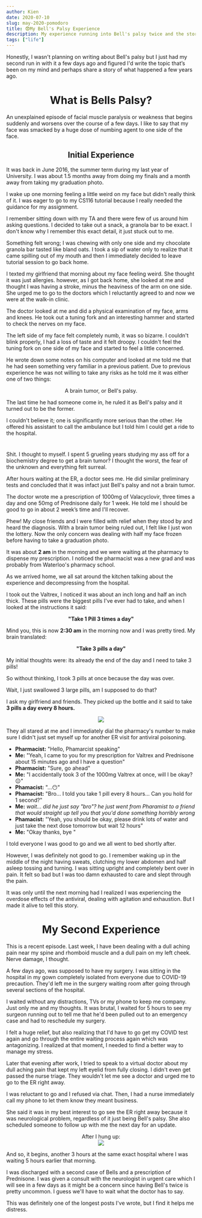 ```yaml
---
author: Kien
date: 2020-07-10
slug: may-2020-pomodoro
title: 😨My Bell's Palsy Experience
description: My experience running into Bell's palsy twice and the story of how I accidentally overdosed on Valtrex (valacyclovir) like an idiot.
tags: ["life"]
---
```



Honestly, I wasn't planning on writing about Bell's palsy but I just had my second run in with it a few days ago and figured I'd write the topic that’s been on my mind and perhaps share a story of what happened a few years ago.

# <center>What is Bells Palsy?</center>

An unexplained episode of facial muscle paralysis or weakness that begins suddenly and worsens over the course of a few days. I like to say that my face was smacked by a huge dose of numbing agent to one side of the face.

## <center>Initial Experience</center>

It was back in June 2016, the summer term during my last year of University. I was about 1.5 months away from doing my finals and a month away from taking my graduation photo. 

I wake up one morning feeling a little weird on my face but didn't really think of it. I was eager to go to my CS116 tutorial because I really needed the guidance for my assignment.

I remember sitting down with my TA and there were few of us around him asking questions. I decided to take out a snack, a granola bar to be exact. I don't know why I remember this exact detail, it just stuck out to me.

Something felt wrong; I was chewing with only one side and my chocolate granola bar tasted like bland oats. I took a sip of water only to realize that it came spilling out of my mouth and then I immediately decided to leave tutorial session to go back home.

I texted my girlfriend that morning about my face feeling weird. She thought it was just allergies. however, as I got back home, she looked at me and thought I was having a stroke, minus the heaviness of the arm on one side. She urged me to go to the doctors which I reluctantly agreed to and now we were at the walk-in clinic.

The doctor looked at me and did a physical examination of my face, arms and knees. He took out a tuning fork and an interesting hammer and started to check the nerves on my face.

The left side of my face felt completely numb, it was so bizarre. I couldn't blink properly, I had a loss of taste and it felt droopy. I couldn't feel the tuning fork on one side of my face and started to feel a little concerned.

He wrote down some notes on his computer and looked at me told me that he had seen something very familiar in a previous patient. Due to previous experience he was not willing to take any risks as he told me it was either one of two things: 

<center><p>A brain tumor, or Bell's palsy.</p></center>

The last time he had someone come in, he ruled it as Bell's palsy and it turned out to be the former.

I couldn't believe it; one is significantly more serious than the other. He offered his assistant to call the ambulance but I told him I could get a ride to the hospital.

 <center> <h1><Twemoji text="🏥 The Hospital"/></h1></center>

Shit. I thought to myself. I spent 5 grueling years studying my ass off for a biochemistry degree to get a brain tumor? I thought the worst, the fear of the unknown and everything felt surreal.

After hours waiting at the ER, a doctor sees me. He did similar preliminary tests and concluded that it was infact just Bell's palsy and not a brain tumor. 

The doctor wrote me a prescription of 1000mg of Valacyclovir, three times a day and one 50mg of Prednisone daily for 1 week. He told me I should be good to go in about 2 week’s time and I'll recover.

Phew! My close friends and I were filled with relief when they stood by and heard the diagnosis. With a brain tumor being ruled out, I felt like I just won the lottery. Now the only concern was dealing with half my face frozen before having to take a graduation photo. 

It was about **2 am** in the morning and we were waiting at the pharmacy to dispense my prescription. I noticed the pharmacist was a new grad and was probably from Waterloo's pharmacy school. 

As we arrived home, we all sat around the kitchen talking about the experience and decompressing from the hospital.

I took out the Valtrex, I noticed it was about an inch long and half an inch thick. These pills were the biggest pills I've ever had to take, and when I looked at the instructions it said:

<center><p><strong>"Take 1 Pill 3 times a day"</strong></p></center>

Mind you, this is now **2:30 am** in the morning now and I was pretty tired. My brain translated:

<center><p><strong>"Take 3 pills a day"</strong></p></center>

My initial thoughts were: its already the end of the day and I need to take 3 pills!

So without thinking, I took 3 pills at once because the day was over.

Wait, I just swallowed 3 large pills, am I supposed to do that?

I ask my girlfriend and friends. They picked up the bottle and it said to take **3 pills a day every 8 hours.**

<center style={{fontSize: `2rem`}}><img src="https://media1.giphy.com/media/QLXPK5HFpzCjS/giphy.gif?cid=ecf05e479c6bf6b4f5834c65db2943691d8c4f0810c55c89&rid=giphy.gif"/>
</center>

They all stared at me and I immediately dial the pharmacy's number to make sure I didn't just set myself up for another ER visit for antiviral poisoning.

<ul style={{listStyleType: `none`}}>
<li><b style={{color: `#FF5370`}}>Pharmacist:</b> "Hello, Phamarcist speaking"</li>
<li><strong>Me:</strong> "Yeah, I came to you for my prescription for Valtrex and Prednisone about 15 minutes ago and I have a question" </li>
<li><b style={{color: `#FF5370`}}>Pharmacist:</b> "Sure, go ahead" </li>
<li><strong>Me:</strong> "I accidentally took 3 of the 1000mg Valtrex at once, will I be okay? 😐"</li>
<li><b style={{color: `#FF5370`}}>Phamacist:</b> "...😶" </li>
<li><b style={{color: `#FF5370`}}>Phamacist:</b> "Bro... I told you take 1 pill every 8 hours... Can you hold for 1 second?"</li>
<li style={{paddingTop: `4rem`, paddingBottom: `4rem`}}><strong>Me:</strong> <i>wait... did he just say "bro"? he just went from Pharamist to a friend that would straight up tell you that you'd done something horribly wrong</i></li>
<li><b style={{color: `#FF5370`}}>Phamacist:</b> "Yeah, you should be okay, please drink lots of water and just take the next dose tomorrow but wait 12 hours"</li>
<li><strong>Me:</strong> "Okay thanks, bye <Twemoji text="😅"/>"</li>
</ul>


I told everyone I was good to go and we all went to bed shortly after.

However, I was definitely not good to go. I remember waking up in the middle of the night having sweats, clutching my lower abdomen and half asleep tossing and turning. I was sitting upright and completely bent over in pain. It felt so bad but I was too damn exhausted to care and slept through the pain.

It was only until the next morning had I realized I was experiencing the overdose effects of the antiviral, dealing with agitation and exhaustion. But I made it alive to tell this story.

# <center>My Second Experience</center>

This is a recent episode. Last week, I have been dealing with a dull aching pain near my spine and rhomboid muscle and a dull pain on my left cheek. Nerve damage, I thought.

A few days ago, was supposed to have my surgery. I was sitting in the hospital in my gown completely isolated from everyone due to COVID-19 precaution. They'd left me in the surgery waiting room after going through several sections of the hospital.

I waited without any distractions, TVs or my phone to keep me company. Just only me and my thoughts. It was brutal, I waited for 5 hours to see my surgeon running out to tell me that he'd been pulled out to an emergency case and had to reschedule my surgery.

I felt a huge relief, but also realizing that I'd have to go get my COVID test again and go through the entire waiting process again which was antagonizing. I realized at that moment, I needed to find a better way to manage my stress.

Later that evening after work, I tried to speak to a virtual doctor about my dull aching pain that kept my left eyelid from fully closing. I didn't even get passed the nurse triage. They wouldn't let me see a doctor and urged me to go to the ER right away.

I was reluctant to go and I refused via chat. Then, I had a nurse immediately call my phone to let them know they meant business. 

She said it was in my best interest to go see the ER right away because it was neurological problem, regardless of it just being Bell's palsy. She also scheduled someone to follow up with me the next day for an update.

<center>After I hung up:</center>

<center><img src="https://media.giphy.com/media/LTyOTsYnsgidO/source.gif"/></center>

And so, it begins, another 3 hours at the same exact hospital where I was waiting 5 hours earlier that morning.

I was discharged with a second case of Bells and a prescription of Prednisone. I was given a consult with the neurologist in urgent care which I will see in a few days as it might be a concern since having Bell's twice is pretty uncommon. I guess we'll have to wait what the doctor has to say.

This was definitely one of the longest posts I've wrote, but I find it helps me distress.